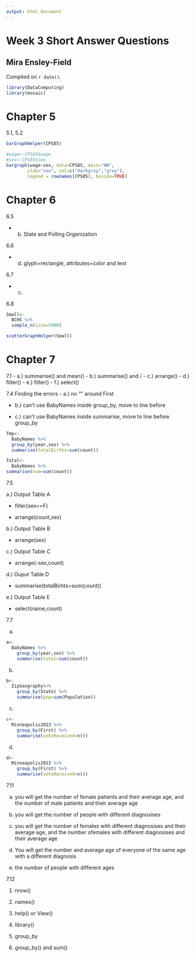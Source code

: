 ```yaml
---
output: html_document
---
```

# Week 3 Short Answer Questions

## Mira Ensley-Field

<!-- leave this material as is -->
Compiled on `r date()`.

```r
library(DataComputing)
library(mosaic)
```
<!-- put your content after this line -->

# Chapter 5

5.1, 5.2

```r
barGraphHelper(CPS85)

```

```r



#wage<-CPS85$wage
#sex<-CPS85$sex
bargraph(wage~sex, data=CPS85, main="NW",
        xlab="sex", col=c("darkgrey","grey"),
        legend = rownames(CPS85), beside=TRUE)
```

# Chapter 6

6.5

- b. State and Polling Organization

6.6

- d. glyph=rectangle, attributes=color and text

6.7

- c.

6.8


```r
Small<-
  NCHS %>%
  sample_n(size=5000)
```

```r
scatterGraphHelper(Small)
```



# Chapter 7
7.1
- a.) summarise() and mean()
- b.) summarise() and /
- c.) arrange()
- d.) filter()
- e.) filter()
- f.) select()


7.4 Finding the errors
- a.)  no "" around First

- b.) can't use BabyNames inside group_by, move to line before

- c.) can't use BabyNames inside summarise, move to line before group_by

```r
Tmp<-
  BabyNames %>%
  group_by(year,sex) %>%
  summarise(totalBirths=sum(count))

```

```r
Total<-
  BabyNames %>%
summarise(num=sum(count))
```

7.5

a.) Output Table A

- filter(sex==F)

- arrange(count,sex)
   
b.) Output Table B

- arrange(sex)

c.) Output Table C

- arrange(-sex,count)

d.) Ouput Table D

- summarise(totalBirhts=sum(count))

e.) Output Table E

- select(name,count)

    
7.7

a.
```r
a<-
  BabyNames %>%
    group_by(year,sex) %>%
    summarise(total=sum(count))

```

b.
```r
b<-
  ZipGeography%>%
    group_by(State) %>%
    summarise(pop=sum(Population))

```

c.
```r
c<-
  Minneapolis2013 %>%
    group_by(First) %>%
    summarise(voteReceived=n())

```

d.
```r
d<-
  Minneapolis2013 %>%
    group_by(First) %>%
    summarise(voteReceived=n())

```

7.11

a. you will get the number of female patients and their average age, and the number of male patients and their average age

b. you will get the number of people with different diagnosises

c.  you will get the number of females with different diagnosises  and their average age, and the number ofemales with different diagnosises  and their average age

d. You will get the number and average age of everyone of the same age with a different diagnosis 

e. the number of people with different ages


7.12

1. nrow()

2. names()

3. help() or View()

4. library()

5. group_by

6. group_by() and  sum()